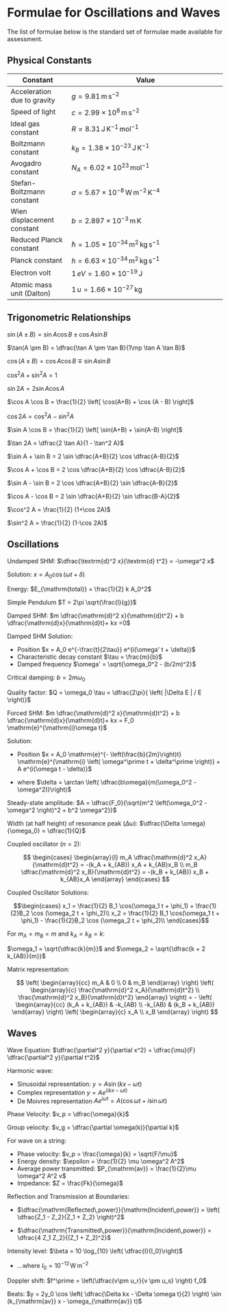 # Formulae for Oscillations and Waves {#sec-formulasheet}

The list of formulae below is the standard set of formulae made available for assessment.

## Physical Constants

| Constant | Value                          |
|-----------------------------|-----------------------------------------------------------------------|
| Acceleration due to gravity | $g = 9.81 \mathrm{\,m\,s}^{-2}$                           |
| Speed of light              | $c = 2.99 \times 10^8 \mathrm{\,m\,s}^{-2}$                                 |
| Ideal gas constant          | $R = 8.31 \mathrm{\,J\,K}^{-1}\mathrm{\,mol}^{-1}$                         |
| Boltzmann constant          | $k_B = 1.38 \times 10^{-23} \mathrm{\,J\,K}^{-1}$                             |
| Avogadro constant           | $N_A = 6.02 \times10^{23} \mathrm{\,mol}^{-1}$                                       |
| Stefan-Boltzmann constant   | $\sigma = 5.67 \times10^{-8} \mathrm{\,W\,m}^{-2}\mathrm{\,K}^{-4}$ |
| Wien displacement constant  | $b = 2.897 \times 10^{-3} \mathrm{\,m\,K}$                                    |
| Reduced Planck constant     | $\hbar = 1.05 \times 10^{-34} \mathrm{\,m}^2 \mathrm{\,kg\,s}^{-1}$         |
| Planck constant             | $h = 6.63\times 10^{-34} \mathrm{\,m}^2 \mathrm{\,kg\,s}^{-1}$             |
| Electron volt               | $1\,eV = 1.60 \times 10^{-19} \mathrm{\,J}$                                                |
| Atomic mass unit (Dalton)   | $1\,u = 1.66\times 10^{-27} \mathrm{\,kg}$                                                 |

## Trigonometric Relationships

$\sin (A \pm B) = \sin A \cos B \pm \cos A \sin B$  

$\tan(A \pm B) = \dfrac{\tan A \pm \tan B}{1\mp \tan A \tan B}$

$\cos (A \pm B)=\cos A \cos B \mp \sin A \sin B$ 

$\cos^2 A + \sin^2 A = 1$ 

$\sin 2A = 2 \sin A \cos A$

$\cos A \cos B = \frac{1}{2} \left[ \cos(A+B) + \cos (A - B) \right]$ 

$\cos 2A =  \cos^2 A - \sin^2 A$ 

$\sin A \cos B = \frac{1}{2} \left[ \sin(A+B) + \sin(A-B) \right]$ 

$\tan 2A = \dfrac{2 \tan A}{1 - \tan^2 A}$

$\sin A + \sin B = 2 \sin \dfrac{A+B}{2} \cos \dfrac{A-B}{2}$ 

$\cos A + \cos B = 2 \cos \dfrac{A+B}{2} \cos \dfrac{A-B}{2}$

$\sin A - \sin B = 2 \cos \dfrac{A+B}{2} \sin \dfrac{A-B}{2}$ 

$\cos A - \cos B = 2 \sin \dfrac{A+B}{2} \sin \dfrac{B-A}{2}$

$\cos^2 A = \frac{1}{2} (1+\cos 2A)$ 

$\sin^2 A = \frac{1}{2} (1-\cos 2A)$

## Oscillations

Undamped SHM:  $\dfrac{\textrm{d}^2 x}{\textrm{d} t^2} = -\omega^2 x$

Solution: $x = A_0 \cos (\omega t + \delta)$

Energy:  $E_{\mathrm{total}} = \frac{1}{2} k A_0^2$ 

Simple Pendulum     $T = 2\pi \sqrt{\frac{l}{g}}$

Damped SHM:   $m \dfrac{\mathrm{d}^2 x}{\mathrm{d}t^2} + b \dfrac{\mathrm{d}x}{\mathrm{d}t}+ kx =0$

Damped SHM Solution:

* Position  $x = A_0 e^{-\frac{t}{2\tau}} e^{i(\omega' t + \delta)}$
* Characteristic decay constant $\tau = \frac{m}{b}$ 
* Damped frequency $\omega' = \sqrt{\omega_0^2 - (b/2m)^2}$

Critical damping:    $b = 2m\omega_0$ 

Quality factor:    $Q = \omega_0 \tau = \dfrac{2\pi}{ \left( |\Delta E | / E \right)}$ 

Forced SHM:  $m \dfrac{\mathrm{d}^2 x}{\mathrm{d}t^2} + b \dfrac{\mathrm{d}x}{\mathrm{d}t}+ kx = F_0 \mathrm{e}^{\mathrm{i}\omega t}$

Solution: 

*  Position $x = A_0 \mathrm{e}^{- \left(\frac{b}{2m}\right)t} \mathrm{e}^{\mathrm{i} \left( \omega^\prime t + \delta^\prime \right)} + A e^{i(\omega t - \delta)}$

* where $\delta = \arctan \left( \dfrac{b\omega}{m(\omega_0^2 - \omega^2)}\right)$
 
Steady-state amplitude: $A = \dfrac{F_0}{\sqrt{m^2 \left(\omega_0^2 - \omega^2 \right)^2 + b^2 \omega^2}}$

Width (at half height) of resonance peak ($\Delta \omega$): 	$\dfrac{\Delta \omega}{\omega_0} = \dfrac{1}{Q}$

Coupled oscillator ($n = 2$): 

$$
\begin{cases}
\begin{array}{l}
m_A \dfrac{\mathrm{d}^2 x_A}{\mathrm{d}t^2} = -(k_A + k_{AB}) x_A + k_{AB}x_B \\
m_B \dfrac{\mathrm{d}^2 x_B}{\mathrm{d}t^2} = -(k_B + k_{AB}) x_B + k_{AB}x_A
\end{array}
\end{cases}
$$

Coupled Oscillator Solutions:

$$\begin{cases}
x_1 = \frac{1}{2} B_1 \cos(\omega_1 t + \phi_1) + \frac{1}{2}B_2 \cos (\omega_2 t + \phi_2)\\
x_2 = \frac{1}{2} B_1 \cos(\omega_1 t + \phi_1) - \frac{1}{2}B_2 \cos (\omega_2 t + \phi_2)\\
\end{cases}$$

For $m_A = m_B = m$  and $k_A = k_B = k$:

$\omega_1 = \sqrt{\dfrac{k}{m}}$  and $\omega_2 = \sqrt{\dfrac{k + 2 k_{AB}}{m}}$ 

Matrix representation:

$$
\left(
\begin{array}{cc}
m_A & 0 \\
0 & m_B
\end{array}
\right)
\left(
\begin{array}{c}
\frac{\mathrm{d}^2 x_A}{\mathrm{d}t^2} \\
\frac{\mathrm{d}^2 x_B}{\mathrm{d}t^2}
\end{array}
\right)
=
-
\left(
\begin{array}{cc}
(k_A + k_{AB}) & -k_{AB} \\
-k_{AB} & (k_B + k_{AB})
\end{array}
\right)
\left(
\begin{array}{c}
x_A \\
x_B
\end{array}
\right)
$$

## Waves

Wave Equation: $\dfrac{\partial^2 y}{\partial x^2} = \dfrac{\mu}{F} \dfrac{\partial^2 y}{\partial t^2}$	

Harmonic wave:

* Sinusoidal representation: $y = A \sin (kx - \omega t)$
* Complex representation $y = Ae^{i(kx - \omega t)}$
* De Moivres representation $Ae^{i\omega t} = A(\cos \omega t + i \sin \omega t)$


Phase Velocity:  $v_p = \dfrac{\omega}{k}$	

Group velocity:	 $v_g = \dfrac{\partial \omega(k)}{\partial k}$

For wave on a string:

* Phase velocity:  $v_p = \frac{\omega}{k} = \sqrt{F/\mu}$	
* Energy density:	  $\epsilon = \frac{1}{2} \mu \omega^2 A^2$	
* Average power transmitted:  $P_{\mathrm{av}} = \frac{1}{2}\mu \omega^2 A^2 v$
* Impedance:	 $Z = \frac{Fk}{\omega}$

Reflection and Transmission at Boundaries:

* $\dfrac{\mathrm{Reflected\,power}}{\mathrm{Incident\,power}} = \left( \dfrac{Z_1 - Z_2}{Z_1 + Z_2} \right)^2$

* $\dfrac{\mathrm{Transmitted\,power}}{\mathrm{Incident\,power}} = \dfrac{4 Z_1 Z_2}{(Z_1 + Z_2)^2}$

Intensity level:   $\beta = 10 \log_{10} \left( \dfrac{I}{I_0}\right)$	

* ...where  $I_0 = 10^{-12} \mathrm{\,W\,m}^{-2}$


Doppler shift:    $f^\prime = \left(\dfrac{v\pm u_r}{v \pm u_s} \right) f_0$	

Beats:   $y = 2y_0 \cos \left( \dfrac{\Delta kx - \Delta \omega t}{2} \right) \sin (k_{\mathrm{av}} x - \omega_{\mathrm{av}} t)$


